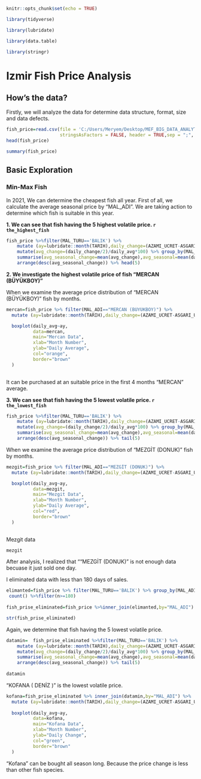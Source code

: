 ```r
knitr::opts_chunk$set(echo = TRUE)

library(tidyverse)

library(lubridate)

library(data.table)

library(stringr)
```

# Izmir Fish Price Analysis

## How's the data?

Firstly, we will analyze the data for determine data structure, format, size and data defects. 


```r


fish_price=read.csv(file = 'C:/Users/Meryem/Desktop/MEF_BIG_DATA_ANALYTICS/503-R/week3/balik_hal_fiyatlari.csv',
                    stringsAsFactors = FALSE, header = TRUE,sep = ";", encoding="UTF-8")
head(fish_price)

summary(fish_price)
```

## Basic Exploration

### Min-Max Fish 


In 2021, We can determine the cheapest fish all year. First of all, we calculate the average seasonal price by "MAL_ADI".
We are taking action to determine which fish is suitable in this year.


**1. We can see that fish having the 5 highest volatile price.  ` r the_highest_fish ` **

```r
fish_price %>%filter(MAL_TURU=='BALIK') %>%
    mutate (ay=lubridate::month(TARIH),daily_change=(AZAMI_UCRET-ASGARI_UCRET),daily_avg=(AZAMI_UCRET+ASGARI_UCRET)/2) %>%
    mutate(avg_change=(daily_change/2)/daily_avg*100) %>% group_by(MAL_ADI) %>%
    summarise(avg_seasonal_change=mean(avg_change),avg_seasonal=mean(daily_avg)) %>%
    arrange(desc(avg_seasonal_change)) %>% head(5)

```

**2. We investigate the highest volatile price of fish "MERCAN (BÜYÜKBOY)" **

When we examine the average price distribution of "MERCAN (BÜYÜKBOY)" fish by months.

```r
 
mercan=fish_price %>% filter(MAL_ADI=="MERCAN (BÜYÜKBOY)") %>% 
  mutate (ay=lubridate::month(TARIH),daily_change=(AZAMI_UCRET-ASGARI_UCRET),daily_avg=(AZAMI_UCRET+ASGARI_UCRET)/2)

  boxplot(daily_avg~ay,
          data=mercan,
          main="Mercan Data",
          xlab="Month Number",
          ylab="Daily Average",
          col="orange",
          border="brown"
  )  
  
```

It can be purchased at an suitable price in the first 4 months "MERCAN" average.

**3. We can see that fish having the 5 lowest volatile price. ` r the_lowest_fish` **

```r
fish_price %>%filter(MAL_TURU=='BALIK') %>%
    mutate (ay=lubridate::month(TARIH),daily_change=(AZAMI_UCRET-ASGARI_UCRET),daily_avg=(AZAMI_UCRET+ASGARI_UCRET)/2) %>%
    mutate(avg_change=(daily_change/2)/daily_avg*100) %>% group_by(MAL_ADI) %>%
    summarise(avg_seasonal_change=mean(avg_change),avg_seasonal=mean(daily_avg)) %>%
    arrange(desc(avg_seasonal_change)) %>% tail(5)

```

When we examine the average price distribution of "MEZGİT (DONUK)" fish by months.

```r
 
mezgit=fish_price %>% filter(MAL_ADI=="MEZGİT (DONUK)") %>% 
  mutate (ay=lubridate::month(TARIH),daily_change=(AZAMI_UCRET-ASGARI_UCRET),daily_avg=(AZAMI_UCRET+ASGARI_UCRET)/2)

  boxplot(daily_avg~ay,
          data=mezgit,
          main="Mezgit Data",
          xlab="Month Number",
          ylab="Daily Average",
          col="red",
          border="brown"
  )  
  
```

Mezgit data 

```r
 
mezgit  
```

After analysis, I realized that  ""MEZGİT (DONUK)"  is not enough data becuase it just sold one day.

I eliminated data with less than 180 days of sales.



 ``` r
elimanted=fish_price %>% filter(MAL_TURU=='BALIK') %>% group_by(MAL_ADI) %>% 
  count() %>%filter(n>=180)
  
fish_prise_eliminated=fish_price %>%inner_join(elimanted,by="MAL_ADI")

str(fish_prise_eliminated)
```

Again, we determine  that fish having the 5 lowest volatile price.

``` r
datamin=  fish_prise_eliminated %>%filter(MAL_TURU=='BALIK') %>%
    mutate (ay=lubridate::month(TARIH),daily_change=(AZAMI_UCRET-ASGARI_UCRET),daily_avg=(AZAMI_UCRET+ASGARI_UCRET)/2) %>%
    mutate(avg_change=(daily_change/2)/daily_avg*100) %>% group_by(MAL_ADI) %>%
    summarise(avg_seasonal_change=mean(avg_change),avg_seasonal=mean(daily_avg)) %>%
    arrange(desc(avg_seasonal_change)) %>% tail(5)
 
datamin 
```
"KOFANA ( DENİZ )" is the lowest volatile price. 

``` r
kofana=fish_prise_eliminated %>% inner_join(datamin,by="MAL_ADI") %>% 
  mutate (ay=lubridate::month(TARIH),daily_change=(AZAMI_UCRET-ASGARI_UCRET),daily_avg=(AZAMI_UCRET+ASGARI_UCRET)/2)
  
  boxplot(daily_avg~ay,
          data=kofana,
          main="Kofana Data",
          xlab="Month Number",
          ylab="Daily Change",
          col="green",
          border="brown"
  )  

``` 
 
"Kofana" can be bought all season long. Because the price change is less than other fish species. 
 
 
 
 
